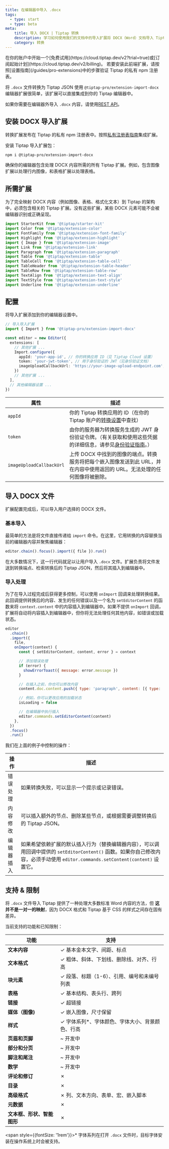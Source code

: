 ```yaml
---
title: 在编辑器中导入 .docx
tags:
  - type: start
  - type: beta
meta:
    title: 导入 DOCX | Tiptap 转换
    description: 学习如何使用我们的文档中的导入扩展将 DOCX（Word）文档导入 Tiptap 编辑器。
    category: 转换
---
```



<Requirements>
    <RequirementItem label="1. 激活试用或订阅">
        在你的账户中开始一个[免费试用](https://cloud.tiptap.dev/v2?trial=true)或[订阅起始计划](https://cloud.tiptap.dev/v2/billing)。
    </RequirementItem>
    <RequirementItem label="2. 从私有注册表安装">
        若要安装此前端扩展，请按照[设置指南](/guides/pro-extensions)中的步骤验证 Tiptap 的私有 npm 注册表。
    </RequirementItem>
</Requirements>

<CodeDemo src="https://develop--tiptap-pro.netlify.app/preview/Extensions/ImportDocx" />

将 `.docx` 文件转换为 Tiptap JSON 使用 `@tiptap-pro/extension-import-docx` 编辑器扩展很简单，该扩展可以直接集成到你的 Tiptap 编辑器中。

如果你需要在编辑器外导入 `.docx` 内容，请使用[REST API](/conversion/import-export/docx/rest-api)。

## 安装 DOCX 导入扩展

转换扩展发布在 Tiptap 的私有 npm 注册表中。按照[私有注册表指南](/guides/pro-extensions)集成扩展。

安装 Tiptap 导入扩展包：

```bash
npm i @tiptap-pro/extension-import-docx
```

确保你的编辑器包含处理 DOCX 内容所需的所有 Tiptap 扩展。例如，包含图像扩展以处理行内图像，和表格扩展以处理表格。

## 所需扩展
为了完全映射 DOCX 内容（例如图像、表格、格式化文本）到 Tiptap 的架构中，必须包含相关的 Tiptap 扩展。没有这些扩展，某些 DOCX 元素可能不会被编辑器识别或正确呈现。

```js
import StarterKit from '@tiptap/starter-kit'
import Color from '@tiptap/extension-color'
import FontFamily from '@tiptap/extension-font-family'
import Highlight from '@tiptap/extension-highlight'
import { Image } from '@tiptap/extension-image'
import Link from '@tiptap/extension-link'
import Paragraph from '@tiptap/extension-paragraph'
import Table from '@tiptap/extension-table'
import TableCell from '@tiptap/extension-table-cell'
import TableHeader from '@tiptap/extension-table-header'
import TableRow from '@tiptap/extension-table-row'
import TextAlign from '@tiptap/extension-text-align'
import TextStyle from '@tiptap/extension-text-style'
import Underline from '@tiptap/extension-underline'
```

## 配置
将导入扩展添加到你的编辑器设置中。

```ts
// 导入导入扩展
import { Import } from '@tiptap-pro/extension-import-docx'

const editor = new Editor({
  extensions: [
    // 其他扩展 ...
    Import.configure({
      appId: 'your-app-id', // 你的转换应用 ID（见 Tiptap Cloud 设置）
      token: 'your-jwt-token', // 用于身份验证的 JWT（见身份验证文档）
      imageUploadCallbackUrl: 'https://your-image-upload-endpoint.com', // 你的图像上传端点
    })
    // 其他扩展 ...
  ],
  // 其他编辑器设置 ...
})
```

| 属性 | 描述 |
|--------|-------------|
| `appId` | 你的 Tiptap 转换应用的 ID（在你的 Tiptap 账户的[转换设置](https://cloud.tiptap.dev/convert-settings)中查找） |
| `token` | 由你的服务器为转换服务生成的 JWT 身份验证令牌。（有关获取和使用这些凭据的详细信息，请参见[身份验证指南](https://cloud.tiptap.dev/convert-settings)。） |
| `imageUploadCallbackUrl` | 上传 DOCX 中找到的图像的端点。转换服务将把每个嵌入图像发送到此 URL，并在内容中使用返回的 URL。无法处理的任何图像将被删除。 |

## 导入 DOCX 文件
扩展配置完成后，可以导入用户选择的 DOCX 文件。

### 基本导入
最简单的方法是将文件直接传递给 `import` 命令。在这里，它用转换的内容替换当前的编辑器内容并聚焦编辑器：
```js
editor.chain().focus().import({ file }).run()
```
在大多数情况下，这一行代码就足以让用户导入 `.docx` 文件。扩展负责将文件发送到转换端点、检索转换后的 Tiptap JSON，然后将其插入到编辑器中。

### 导入处理
为了在导入过程完成后获得更多控制，可以使用 `onImport` 回调来处理转换结果。此回调提供转换后的内容、发生的任何错误以及一个名为 `setEditorContent` 的函数来将 `context.content` 中的内容插入到编辑器中。如果不提供 `onImport` 回调，扩展将自动将内容插入到编辑器中，但你将无法处理任何其他内容，如错误或加载状态。

```js
editor
  .chain()
  .import({
    file,
    onImport(context) {
      const { setEditorContent, content, error } = context

      // 添加错误处理
      if (error) {
        showErrorToast({ message: error.message })
      }

      // 在插入之前，你也可以修改内容
      content.doc.content.push({ type: 'paragraph', content: [{ type: 'text', text: '你好!' }] })

      // 例如，你可以更改应用的加载状态
      isLoading = false

      // 在编辑器中执行插入
      editor.commands.setEditorContent(content)
    },
  })
  .focus()
  .run()
```

我们在上面的例子中控制的操作：

| 操作 | 描述 |
|----------------------|-------------------------------------------------------------------------------------------------------------------------------------------------------------------------------------------------------------------------------------------------------------------------------------|
| 错误处理       | 如果转换失败，可以显示一个提示或记录错误。                                                                                                                                                                                                                  |
| 内容修改 | 可以插入额外的节点、删除某些节点，或根据需要调整转换后的 Tiptap JSON。                                                                                                                                                                          |
| 编辑器插入     | 如果希望依赖扩展的默认插入行为（替换编辑器内容），可以调用回调中提供的 `setEditorContent()` 函数。如果你自己修改内容，必须手动使用 `editor.commands.setContent(content)` 设置它。 |

## 支持 & 限制
将 `.docx` 文件导入 Tiptap 提供了一种处理大多数标准 Word 内容的方法，但 **这并不是一对一的映射**，因为 DOCX 格式和 Tiptap 基于 CSS 的样式之间存在固有差异。

当前支持的功能和已知限制：

| **功能**                      | **支持**                                                                |
|----------------------------------|----------------------------------------------------------------------------|
| **文本内容**                 | ✓ 基本金本文字、间距、标点                                         |
| **文本格式**              | ✓ 粗体、斜体、下划线、删除线、对齐、行高           |
| **块元素**               | ✓ 段落、标题（1-6）、引用、编号和未编号列表     |
| **表格**                       | ✓ 基本结构、表头行、跨列                                    |
| **链接**                        | ✓ 超链接                                                               |
| **媒体（图像)**               | ✓ 嵌入图像，尺寸保留                                          |
| **样式**                       | ✓ 字体系列*、字体颜色、字体大小、背景颜色、行高 |
| **页眉和页脚**            | ~ 开发中                                                           |
| **部分和分页**       | ~ 开发中                                                           |
| **脚注和尾注**         | ~ 开发中                                                           |
| **数学**                         | ~ 开发中                                                           |
| **评论和修订**         | ✗                                                                          |
| **目录**            | ✗                                                                          |
| **高级格式**          | ✗ 列、文本方向、表单、宏、嵌入脚本                 |
| **元数据**                     | ✗                                                                          |
| **文本框、形状、智能图形** | ✗                                                                          |

<span style={{fontSize: '1rem'}}>* 字体系列在打开 `.docx` 文件时，目标字体安装在操作系统上时会被支持。</span>